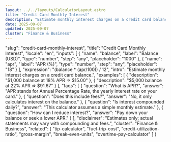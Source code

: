 ```yaml
---
layout: ../../layouts/CalculatorLayout.astro
title: "Credit Card Monthly Interest"
description: "Estimate monthly interest charges on a credit card balance."
date: 2025-09-07
updated: 2025-09-07
cluster: "Finance & Business"
---
```


  "slug": "credit-card-monthly-interest",
  "title": "Credit Card Monthly Interest",
  "locale": "en",
  "inputs": [
    {
      "name": "balance",
      "label": "Balance (USD)",
      "type": "number",
      "step": "any",
      "placeholder": "1000"
    },
    {
      "name": "apr",
      "label": "APR (%)",
      "type": "number",
      "step": "any",
      "placeholder": "18"
    }
  ],
  "expression": "(balance * (apr/100)) / 12",
  "intro": "Estimate monthly interest charges on a credit card balance.",
  "examples": [
    {
      "description": "$1,000 balance at 18% APR ⇒ $15.00"
    },
    {
      "description": "$5,000 balance at 22% APR ⇒ $91.67"
    }
  ],
  "faqs": [
    {
      "question": "What is APR?",
      "answer": "APR stands for Annual Percentage Rate, the yearly interest rate on your card."
    },
    {
      "question": "Does this include fees?",
      "answer": "No, it only calculates interest on the balance."
    },
    {
      "question": "Is interest compounded daily?",
      "answer": "This calculator assumes a simple monthly estimate."
    },
    {
      "question": "How can I reduce interest?",
      "answer": "Pay down your balance or seek a lower APR."
    }
  ],
  "disclaimer": "Estimates only; actual statements may vary with compounding and fees.",
  "cluster": "Finance & Business",
  "related": [
    "tip-calculator",
    "fuel-trip-cost",
    "credit-utilization-ratio",
    "gross-margin",
    "break-even-units",
    "overtime-pay-calculator"
  ]
}

<Calculator schema={schema} />
